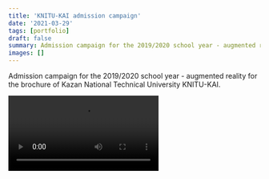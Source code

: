 ```yaml
---
title: 'KNITU-KAI admission campaign'
date: '2021-03-29'
tags: [portfolio]
draft: false
summary: Admission campaign for the 2019/2020 school year - augmented reality for the brochure of Kazan National Technical University KNITU-KAI.
images: []
---
```


Admission campaign for the 2019/2020 school year - augmented reality for the brochure of Kazan National Technical University KNITU-KAI.

<video controls="controls" loop="loop" src="../static/videos/portfolio/ar_kai.mp4" />

Responsibilities: augmented reality, app logic, UI/UX, sound.

Technologies: Unity, C#, Vuforia, FMOD.

Links:
[iOS](https://apps.apple.com/ru/app/ar-kai/id1451928948)
[Android](https://play.google.com/store/apps/details?id=com.DML.AR_KAI)
